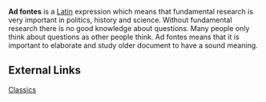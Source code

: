 '''Ad fontes''' is a [[Latin]] expression which means that fundamental research is very important in politics, history and science. Without fundamental research there is no good knowledge about questions. Many people only think about questions as other people think. Ad fontes means that it is important to elaborate and study older document to have a sound meaning.

==External Links ==


[http://www.thelatinlibrary.com/classics Classics]


{{substub}}
